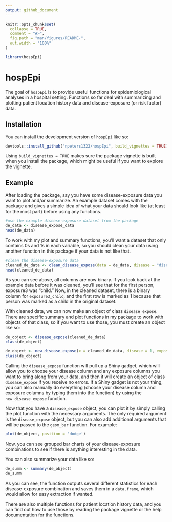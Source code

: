 ```yaml
---
output: github_document
---
```


<!-- README.md is generated from README.Rmd. Please edit that file -->

```r
knitr::opts_chunk$set(
  collapse = TRUE,
  comment = "#>",
  fig.path = "man/figures/README-",
  out.width = "100%"
)

library(hospEpi)
```

# hospEpi

<!-- badges: start -->
<!-- badges: end -->

The goal of `hospEpi` is to provide useful functions for epidemiological analyses in a hospital setting. Functions so far deal with summarizing and plotting patient location history data and disease-exposure (or risk factor) data.

## Installation

You can install the development version of `hospEpi` like so:

``` r
devtools::install_github("npeters1322/hospEpi", build_vignettes = TRUE)
```

Using `build_vignettes = TRUE` makes sure the package vignette is built when you install the package, which might be useful if you want to explore the vignette.

## Example

After loading the package, say you have some disease-exposure data you want to plot and/or summarize. An example dataset comes with the package and gives a simple idea of what your data should look like (at least for the most part) before using any functions.

```r
#use the example disease-exposure dataset from the package
de_data <- disease_expose_data
head(de_data)
```

To work with my plot and summary functions, you'll want a dataset that only contains 0s and 1s in each variable, so you should clean your data using another function in this package if your data is not like that.

```r
#clean the disease-exposure data
cleaned_de_data <- clean_disease_expose(data = de_data, disease = "disease", noDisease = "No", exposures = c(3,4,5))
head(cleaned_de_data)
```

As you can see above, all columns are now binary. If you look back at the example data before it was cleaned, you'll see that for the first person, exposure3 was "child." Now, in the cleaned dataset, there is a binary column for `exposure3_child`, and the first row is marked as 1 because that person was marked as a child in the original dataset.  

With cleaned data, we can now make an object of class `disease_expose`. There are specific summary and plot functions in my package to work with objects of that class, so if you want to use those, you must create an object like so:

```r
de_object <- disease_expose(cleaned_de_data)
class(de_object)
```
```r
de_object <- new_disease_expose(x = cleaned_de_data, disease = 1, exposures = 2:8)
class(de_object)
```

Calling the `disease_expose` function will pull up a Shiny gadget, which will allow you to choose your disease column and any exposure columns you want to bring along from your data, and then it will create an object of class `disease_expose` if you receive no errors. If a Shiny gadget is not your thing, you can also manually do everything (choose your disease column and exposure columns by typing them into the function) by using the `new_disease_expose` function.  

Now that you have a `disease_expose` object, you can plot it by simply calling the plot function with the necessary arguments. The only required argument is the `disease_expose` object, but you can also add additional arguments that will be passed to the `geom_bar` function. For example:

```r
plot(de_object, position = 'dodge')
```

Now, you can see grouped bar charts of your disease-exposure combinations to see if there is anything interesting in the data.  

You can also summarize your data like so:

```r
de_summ <- summary(de_object)
de_summ
```

As you can see, the function outputs several different statistics for each disease-exposure combination and saves them in a `data.frame`, which would allow for easy extraction if wanted.  

There are also multiple functions for patient location history data, and you can find out how to use those by reading the package vignette or the help documentation for the functions.
